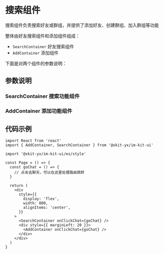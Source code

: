 
<Meta title="IM UI Kit/搜索组件" />

# 搜索组件

搜索组件负责搜索好友或群组，并提供了添加好友、创建群组、加入群组等功能

整体由好友搜索组件和添加组件组成：

- `SearchContainer` 好友搜索组件
- `AddContainer` 添加组件

下面是对两个组件的参数说明：

## 参数说明

### SearchContainer 搜索功能组件

<ArgsTable of={SearchContainer} />

### AddContainer 添加功能组件

<ArgsTable of={AddContainer} />

## 代码示例

```tsx
import React from 'react'
import { AddContainer, SearchContainer } from '@xkit-yx/im-kit-ui'

import '@xkit-yx/im-kit-ui/es/style'

const Page = () => {
  const goChat = () => {
    // 点击去聊天，可以在这里处理路由跳转
  }

  return (
    <div
      style={{
        display: 'flex',
        width: 800,
        alignItems: 'center',
      }}
    >
      <SearchContainer onClickChat={goChat} />
      <div style={{ marginLeft: 20 }}>
        <AddContainer onClickChat={goChat} />
      </div>
    </div>
  )
}
```
